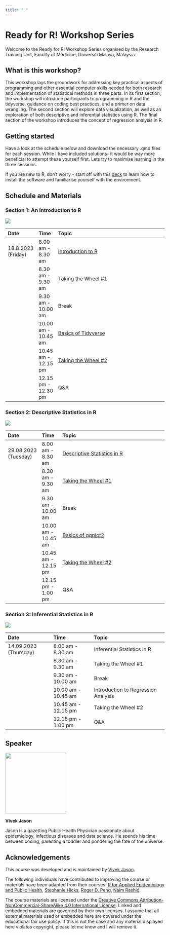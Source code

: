 ```yaml
---
title: " "
---
```


# **Ready for R! Workshop Series**

Welcome to the Ready for R! Workshop Series organised by the Research Training Unit, Faculty of Medicine, Universiti Malaya, Malaysia

## **What is this workshop?**

This workshop lays the groundwork for addressing key practical aspects of programming and other essential computer skills needed for both research and implementation of statistical methods in three parts. In its first section, the workshop will introduce participants to programming in R and the tidyverse, guidance on coding best practices, and a primer on data wrangling. The second section will explore data visualization, as well as an exploration of both descriptive and inferential statistics using R. The final section of the workshop introduces the concept of regression analysis in R.

## **Getting started**

Have a look at the schedule below and download the necessary .qmd files for each session. While I have included solutions- it would be way more beneficial to attempt these yourself first. Lets try to maximise learning in the three sessions.

If you are new to R, don't worry - start off with this [deck](http://vivekjason.com/StatsComputingR_sbdr2023/installation.html#/title-slide) to learn how to install the software and familiarise yourself with the environment.

## Schedule and Materials

### Section 1: An Introduction to R

![](images/intro.png)

| Date               | Time                | Topic                                                                                                                                                                                                      |
|:-------------------|:--------------------|:-----------------------------------------------------------------------------------------------------------------------------------------------------------------------------------------------------------|
| 18.8.2023 (Friday) | 8.00 am - 8.30 am   | [I](https://github.com/vivekjason/readyforR_rtufom2023/blob/main/introduction.qmd)[ntroduction to R](https://github.com/vivekjason/readyforR_rtufom2023/blob/main/introduction.qmd "Introduction Content") |
|                    | 8.30 am - 9.30 am   | [Taking the Wheel #1](https://github.com/vivekjason/readyforR_rtufom2023/blob/main/introduction_tutorial.qmd "Introduction Tutorial")                                                                      |
|                    | 9.30 am - 10.00 am  | Break                                                                                                                                                                                                      |
|                    | 10.00 am - 10.45 am | [Basics of Tidyverse](https://github.com/vivekjason/readyforR_rtufom2023/blob/main/data_wranggling.qmd "Data Wranggling Content")                                                                          |
|                    | 10.45 am - 12.15 pm | [Taking the Wheel #2](https://github.com/vivekjason/readyforR_rtufom2023/blob/main/data_wranggling_tutorial.qmd "Data Wranggling Tutorial")                                                                |
|                    | 12.15 pm - 12.30 pm | Q&A                                                                                                                                                                                                        |

### Section 2: Descriptive Statistics in R

![](images/descriptive.png){fig-align="center"}

| Date                 | Time                | Topic                                                                                                         |
|:---------------------|:--------------------|:--------------------------------------------------------------------------------------------------------------|
| 29.08.2023 (Tuesday) | 8.00 am - 8.30 am   | [Descriptive Statistics in R](https://github.com/vivekjason/readyforR_rtufom2023/blob/main/descriptives.qmd)  |
|                      | 8.30 am - 9.30 am   | [Taking the Wheel #1](https://github.com/vivekjason/readyforR_rtufom2023/blob/main/descriptives_tutorial.qmd) |
|                      | 9.30 am - 10.00 am  | Break                                                                                                         |
|                      | 10.00 am - 10.45 am | [Basics of ggplot2](https://github.com/vivekjason/readyforR_rtufom2023/blob/main/data_viz.qmd)                |
|                      | 10.45 am - 12.15 pm | [Taking the Wheel #2](https://github.com/vivekjason/readyforR_rtufom2023/blob/main/data_viz_tutorial.qmd)     |
|                      | 12.15 pm - 1.00 pm  | Q&A                                                                                                           |

### Section 3: Inferential Statistics in R

![](images/inferential.png){fig-align="center"}

| Date                  | Time                | Topic                               |
|:----------------------|:--------------------|:------------------------------------|
| 14.09.2023 (Thursday) | 8.00 am - 8.30 am   | Inferential Statistics in R         |
|                       | 8.30 am - 9.30 am   | Taking the Wheel #1                 |
|                       | 9.30 am - 10.00 am  | Break                               |
|                       | 10.00 am - 10.45 am | Introduction to Regression Analysis |
|                       | 10.45 am - 12.15 pm | Taking the Wheel #2                 |
|                       | 12.15 pm - 1.00 pm  | Q&A                                 |

## Speaker

![](images/1688354405314.png){fig-align="left" width="2in"}

**Vivek Jason**

Jason is a gazetting Public Health Physician passionate about epidemiology, infectious diseases and data science. He spends his time between coding, parenting a toddler and pondering the fate of the universe.

## **Acknowledgements**

This course was developed and is maintained by [Vivek Jason](https://github.com/vivekjason).

The following individuals have contributed to improving the course or materials have been adapted from their courses: [R for Applied Epidemiology and Public Health](https://epirhandbook.com/en/), [Stephanie Hicks](https://www.stephaniehicks.com/), [Roger D. Peng](https://github.com/rdpeng), [Naim Rashid](https://naimurashid.github.io/).

The course materials are licensed under the [Creative Commons Attribution-NonCommercial-ShareAlike 4.0 International License](https://creativecommons.org/licenses/by-nc-sa/4.0/). Linked and embedded materials are governed by their own licenses. I assume that all external materials used or embedded here are covered under the educational fair use policy. If this is not the case and any material displayed here violates copyright, please let me know and I will remove it.
